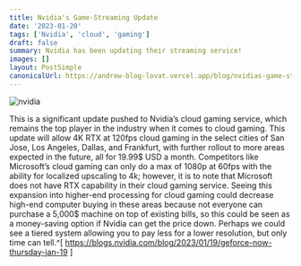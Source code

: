 ```yaml
---
title: Nvidia's Game-Streaming Update
date: '2023-01-20'
tags: ['Nvidia', 'cloud', 'gaming']
draft: false
summary: Nvidia has been updating their streaming service!
images: []
layout: PostSimple
canonicalUrl: https://andrew-blog-lovat.vercel.app/blog/nvidias-game-streaming-update
---
```


![nvidia](/static/images/nvidia.png)

This is a significant update pushed to Nvidia’s cloud gaming service, which remains the top player in the industry when it comes to cloud gaming. This update will allow 4K RTX at 120fps cloud gaming in the select cities of San Jose, Los Angeles, Dallas, and Frankfurt, with further rollout to more areas expected in the future, all for 19.99\$ USD a month. Competitors like Microsoft’s cloud gaming can only do a max of 1080p at 60fps with the ability for localized upscaling to 4k; however, it is to note that Microsoft does not have RTX capability in their cloud gaming service. Seeing this expansion into higher-end processing for cloud gaming could decrease high-end computer buying in these areas because not everyone can purchase a 5,000\$ machine on top of existing bills, so this could be seen as a money-saving option if Nvidia can get the price down. Perhaps we could see a tiered system allowing you to pay less for a lower resolution, but only time can tell.^[ https://blogs.nvidia.com/blog/2023/01/19/geforce-now-thursday-jan-19 ]
